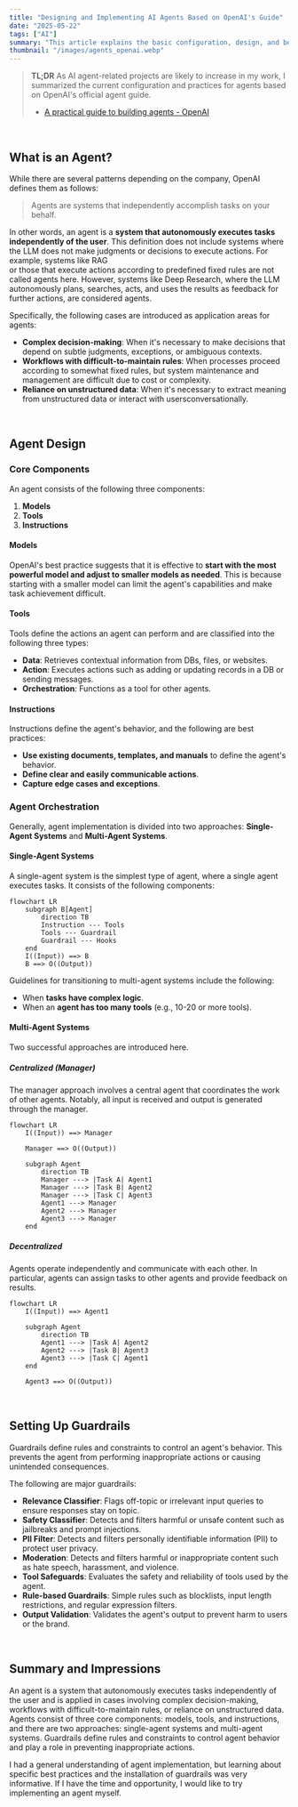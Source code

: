 ```yaml
---
title: "Designing and Implementing AI Agents Based on OpenAI's Guide"
date: "2025-05-22"
tags: ["AI"]
summary: "This article explains the basic configuration, design, and best practices for AI agents, including guardrails, based on OpenAI's official guide."
thumbnail: "/images/agents_openai.webp"
---
```


> **TL;DR**
> As AI agent-related projects are likely to increase in my work, I summarized the current configuration and practices for agents based on OpenAI's official agent guide.
>
> - [A practical guide to building agents - OpenAI](https://cdn.openai.com/business-guides-and-resources/a-practical-guide-to-building-agents.pdf)

<br />

## What is an Agent?

While there are several patterns depending on the company, OpenAI defines them as follows:

> Agents are systems that independently accomplish tasks on your behalf.

In other words, an agent is a **system that autonomously executes tasks independently of the user**. This definition does not include systems where the LLM does not make judgments or decisions to execute actions. For example, systems like RAG<br />
or those that execute actions according to predefined fixed rules are not called agents here. However, systems like Deep Research, where the LLM autonomously plans, searches, acts, and uses the results as feedback for further actions, are considered agents.

Specifically, the following cases are introduced as application areas for agents:

- **Complex decision-making**: When it's necessary to make decisions that depend on subtle judgments, exceptions, or ambiguous contexts.
- **Workflows with difficult-to-maintain rules**: When processes proceed according to somewhat fixed rules, but system maintenance and management are difficult due to cost or complexity.
- **Reliance on unstructured data**: When it's necessary to extract meaning from unstructured data or interact with usersconversationally.

<br />

## Agent Design

### Core Components

An agent consists of the following three components:

1. **Models**
2. **Tools**
3. **Instructions**

#### Models

OpenAI's best practice suggests that it is effective to **start with the most powerful model and adjust to smaller models as needed**. This is because starting with a smaller model can limit the agent's capabilities and make task achievement difficult.

#### Tools

Tools define the actions an agent can perform and are classified into the following three types:

- **Data**: Retrieves contextual information from DBs, files, or websites.
- **Action**: Executes actions such as adding or updating records in a DB or sending messages.
- **Orchestration**: Functions as a tool for other agents.

#### Instructions

Instructions define the agent's behavior, and the following are best practices:

- **Use existing documents, templates, and manuals** to define the agent's behavior.
- **Define clear and easily communicable actions**.
- **Capture edge cases and exceptions**.

### Agent Orchestration

Generally, agent implementation is divided into two approaches: **Single-Agent Systems** and **Multi-Agent Systems**.

#### Single-Agent Systems

A single-agent system is the simplest type of agent, where a single agent executes tasks. It consists of the following components:

```mermaid
flowchart LR
    subgraph B[Agent]
        direction TB
        Instruction --- Tools
        Tools --- Guardrail
        Guardrail --- Hooks
    end
    I((Input)) ==> B
    B ==> O((Output))
```

Guidelines for transitioning to multi-agent systems include the following:

- When **tasks have complex logic**.
- When an **agent has too many tools** (e.g., 10-20 or more tools).

#### Multi-Agent Systems

Two successful approaches are introduced here.

##### Centralized (Manager)

The manager approach involves a central agent that coordinates the work of other agents. Notably, all input is received and output is generated through the manager.

```mermaid
flowchart LR
    I((Input)) ==> Manager

    Manager ==> O((Output))

    subgraph Agent
        direction TB
        Manager ---> |Task A| Agent1
        Manager ---> |Task B| Agent2
        Manager ---> |Task C| Agent3
        Agent1 ---> Manager
        Agent2 ---> Manager
        Agent3 ---> Manager
    end
```

##### Decentralized

Agents operate independently and communicate with each other. In particular, agents can assign tasks to other agents and provide feedback on results.

```mermaid
flowchart LR
    I((Input)) ==> Agent1

    subgraph Agent
        direction TB
        Agent1 ---> |Task A| Agent2
        Agent2 ---> |Task B| Agent3
        Agent3 ---> |Task C| Agent1
    end

    Agent3 ==> O((Output))
```

<br />

## Setting Up Guardrails

Guardrails define rules and constraints to control an agent's behavior. This prevents the agent from performing inappropriate actions or causing unintended consequences.

The following are major guardrails:

- **Relevance Classifier**: Flags off-topic or irrelevant input queries to ensure responses stay on topic.
- **Safety Classifier**: Detects and filters harmful or unsafe content such as jailbreaks and prompt injections.
- **PII Filter**: Detects and filters personally identifiable information (PII) to protect user privacy.
- **Moderation**: Detects and filters harmful or inappropriate content such as hate speech, harassment, and violence.
- **Tool Safeguards**: Evaluates the safety and reliability of tools used by the agent.
- **Rule-based Guardrails**: Simple rules such as blocklists, input length restrictions, and regular expression filters.
- **Output Validation**: Validates the agent's output to prevent harm to users or the brand.

<br />

## Summary and Impressions

An agent is a system that autonomously executes tasks independently of the user and is applied in cases involving complex decision-making, workflows with difficult-to-maintain rules, or reliance on unstructured data. Agents consist of three core components: models, tools, and instructions, and there are two approaches: single-agent systems and multi-agent systems. Guardrails define rules and constraints to control agent behavior and play a role in preventing inappropriate actions.

I had a general understanding of agent implementation, but learning about specific best practices and the installation of guardrails was very informative. If I have the time and opportunity, I would like to try implementing an agent myself.
